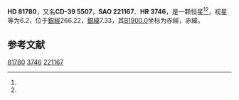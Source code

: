{{Starbox begin
| name = HD 81780
}}
{{Starbox observe
| epoch = [[J2000.0|J2000.0]]
| constell = {{星座名待查}}<ref name=SIMBAD>{{cite web
 | url=http://simbad.u-strasbg.fr/simbad/sim-id?Ident=HR+3746
 | title =Pulsating variable Star
 | publisher=Centre de Données astronomiques de Strasbourg
 | work=SIMBAD
 | accessdate=2012-07-13}}</ref><ref name=DATA>{{cite web
 | url=http://vizier.u-strasbg.fr/viz-bin/VizieR-5?-out.add=.&-source=5050&-corr=PK=HR&-out.max=9999&HR=3746
 | title=VizieR Detailed Page
 | accessdate=2012-07-13
 | archive-date=2019-02-16
 | archive-url=https://web.archive.org/web/20190216121147/http://vizier.u-strasbg.fr/viz-bin/VizieR-5?-out.add=.&-source=5050&-corr=PK=HR&-out.max=9999&HR=3746
 | dead-url=no
 }}</ref>
| 星官 = 
| ra = {{RA|9|26|28.5}}<ref name=SIMBAD /><ref name=DATA />
| dec = {{DEC|-40|30|7}}<ref name=SIMBAD /><ref name=DATA />
| appmag_v = 6.2<ref name=SIMBAD /><ref name=DATA />
}}
{{Starbox character
| class = A7III<ref name=SIMBAD /><ref name=DATA />
| b-v = 0.25<ref name=SIMBAD /><ref name=DATA />
| u-b = <ref name=SIMBAD /><ref name=DATA />
| r-i = <ref name=SIMBAD /><ref name=DATA />
| variable = 
}}
{{Starbox astrometry
| radial_v = 
| prop_mo_ra = -3
| parallax = 
| p_error = 
}}
{{Starbox catalog
| names =CD-39 5507，[[SAO星表|SAO]] 221167，[[HD星表|HD]] 81780，[[HR星表|HR]] 3746}}
{{Starbox reference |Simbad=HR+3746}}
{{Starbox end}}

'''HD 81780'''，又名'''CD-39 5507'''，'''SAO 221167'''、'''HR 3746'''，是一颗恒星<ref name=SIMBAD /><ref name=DATA />，视星等为6.2，位于[[銀道座標系|銀經]]266.22，[[銀道座標系|銀緯]]7.33，其[[B1900.0|B1900.0]]坐标为赤經{{RA|9|22|32}}，赤緯{{DEC|-40|7.33|6}}。

== 参考文献 ==
{{reflist}}

{{star-stub}}

[[Category:HD和HDE天體|81780]]
[[Category:HR天體|3746]]
[[Category:SAO天體|221167]]
